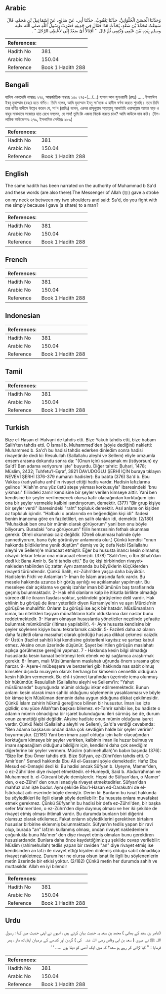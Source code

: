 ## Arabic


<div dir="rtl" lang="ar" style={{fontSize:'larger',backgroundColor:'#f8f9fa',padding:20}}>
وَحَدَّثَنَا الْحَسَنُ الْحُلْوَانِيُّ، حَدَّثَنَا يَعْقُوبُ، حَدَّثَنَا أَبِي، عَنْ صَالِحٍ، عَنْ إِسْمَاعِيلَ بْنِ مُحَمَّدٍ، قَالَ سَمِعْتُ مُحَمَّدَ بْنَ سَعْدٍ، يُحَدِّثُ هَذَا فَقَالَ فِي حَدِيثِهِ فَضَرَبَ رَسُولُ اللَّهِ صلى الله عليه وسلم بِيَدِهِ بَيْنَ عُنُقِي وَكَتِفِي ثُمَّ قَالَ ‏ "‏ أَقِتَالاً أَىْ سَعْدُ إِنِّي لأُعْطِي الرَّجُلَ ‏"‏ ‏.‏
</div>
<div style={{backgroundColor:'#f8f9fa',padding:20, marginBottom: 10}}><table> <thead> <tr> <th>References:</th> <th></th> </tr> </thead> <tbody><tr><td>Hadith No</td><td>381</td></tr><tr><td>Arabic No</td><td>150.04</td></tr><tr><td>Reference</td><td>Book 1 Hadith 288</td></tr></tbody></table></div>

## Bengali


<div dir="ltr" lang="bn" style={{fontSize:'larger',backgroundColor:'#f8f9fa',padding:20}}>
হাদিস একাডেমি নাম্বারঃ ২৭৫, আন্তর্জাতিক নাম্বারঃ ১৫০ ২৭৫-(.../...) হাসান আল হুলওয়ানী (রহঃ) ..... ইসমাঈল ইবনু মুহাম্মাদ (রহঃ) হতে বর্ণিত। তিনি বলেন, আমি মুহাম্মাদ ইবনু সা'দকে এ হাদীস বর্ণনা করতে শুনেছি। তবে তিনি তার বর্ণিত হাদীসে উল্লেখ করেন যে, সা'দ (রাযিঃ) বলেন, এরপর রাসূলুল্লাহ সাল্লাল্লাহু আলাইহি ওয়াসাল্লাম আমার ঘাড় ও বাহুর মাঝখানে সজোরে হাত রেখে বললেন, হে সাদ! তুমি কি এজন্য বিতর্ক করতে চাও? আমি কাউকে দান করি। (ইসলামিক ফাউন্ডেশনঃ ২৭৯, ইসলামিক সেন্টারঃ ২৮৯)
</div>
<div style={{backgroundColor:'#f8f9fa',padding:20, marginBottom: 10}}><table> <thead> <tr> <th>References:</th> <th></th> </tr> </thead> <tbody><tr><td>Hadith No</td><td>381</td></tr><tr><td>Arabic No</td><td>150.04</td></tr><tr><td>Reference</td><td>Book 1 Hadith 288</td></tr></tbody></table></div>

## English


<div dir="ltr" lang="en" style={{fontSize:'larger',backgroundColor:'#f8f9fa',padding:20}}>
The same hadith has been narrated on the authority of Muhammad b Sa'd and these words (are also there):The Messenger of Allah (ﷺ) gave a stroke on my neck or between my two shoulders and said: Sa'd, do you fight with me simply because I gave (a share) to a man?
</div>
<div style={{backgroundColor:'#f8f9fa',padding:20, marginBottom: 10}}><table> <thead> <tr> <th>References:</th> <th></th> </tr> </thead> <tbody><tr><td>Hadith No</td><td>381</td></tr><tr><td>Arabic No</td><td>150.04</td></tr><tr><td>Reference</td><td>Book 1 Hadith 288</td></tr></tbody></table></div>

## French


<div dir="ltr" lang="fr" style={{fontSize:'larger',backgroundColor:'#f8f9fa',padding:20}}>

</div>
<div style={{backgroundColor:'#f8f9fa',padding:20, marginBottom: 10}}><table> <thead> <tr> <th>References:</th> <th></th> </tr> </thead> <tbody><tr><td>Hadith No</td><td>381</td></tr><tr><td>Arabic No</td><td>150.04</td></tr><tr><td>Reference</td><td>Book 1 Hadith 288</td></tr></tbody></table></div>

## Indonesian


<div dir="ltr" lang="id" style={{fontSize:'larger',backgroundColor:'#f8f9fa',padding:20}}>

</div>
<div style={{backgroundColor:'#f8f9fa',padding:20, marginBottom: 10}}><table> <thead> <tr> <th>References:</th> <th></th> </tr> </thead> <tbody><tr><td>Hadith No</td><td>381</td></tr><tr><td>Arabic No</td><td>150.04</td></tr><tr><td>Reference</td><td>Book 1 Hadith 288</td></tr></tbody></table></div>

## Tamil


<div dir="ltr" lang="ta" style={{fontSize:'larger',backgroundColor:'#f8f9fa',padding:20}}>

</div>
<div style={{backgroundColor:'#f8f9fa',padding:20, marginBottom: 10}}><table> <thead> <tr> <th>References:</th> <th></th> </tr> </thead> <tbody><tr><td>Hadith No</td><td>381</td></tr><tr><td>Arabic No</td><td>150.04</td></tr><tr><td>Reference</td><td>Book 1 Hadith 288</td></tr></tbody></table></div>

## Turkish


<div dir="ltr" lang="tr" style={{fontSize:'larger',backgroundColor:'#f8f9fa',padding:20}}>
Bize el-Hasan el-Hulvani de tahdis etti. Bize Yakub tahdis etti, bize babam Salih'ten tahdis etti. O İsmail b. Muhammed'den (şöyle dediğini) nakletti: Muhammed b. Sa'd'ı bu hadisi tahdis ederken dinledim sonra hadisi rivayetinde dedi ki: Resulullah (Sallallahu aleyhi ve Sellem) eliyle omzumla ensem arasına dokundu sonra da: "(Onun için) savaşmak mı (istiyorsun) ey Sa'd? Ben adama veriyorum işte" buyurdu. Diğer tahric: Buhari, 1478; Müslim, 2432; Tuhfetu'l-Eşraf, 3921 DAVUDOĞLU ŞERHİ İÇİN buraya tıklayın NEVEVİ ŞERHİ (376-379 numaralı hadisler): Bu babta (376) Sa'd b. Ebu Vakkas (radıyalIahu anh)'ın rivayet ettiği hadis vardır. Hadisin lafızlarına gelince ''Allah'ın onu yüz üstü ateşe yıkması korkusuyla" ibaresindeki 'bnu yıkması" fiilindeki zamir kendisine bir şeyler verilen kimseye aittir. Yani ben kendisine bir şeyler verilmeyecek olursa kafir olacağından korktuğum için ona bir şeyler vermekle kalbini ısındırıyorum, demektir. (377) "Bir grup kişiye bir şeyler verdi" ibaresindeki "raht" topluluk demektir. Asıl anlamı on kişiden az topluluk içindir. "Halbuki o aralarında en beğendiğim kişi idi" ifadesi benim inancıma göre en faziletlileri, en salih olanları idi, demektir. (2/180) "Muhakkak ben onu bir mümin olarak görüyorum" yani ben onu böyle biliyorum. Buradaki "onu görüyorum" fiilin hemzesinin fethalı okunması gerekir. Ötreli okunması caiz değildir. (Ötreli okunması halinde öyle zannediyorum, bana öyle görünüyor anlamında olur.) Çünkü kendisi "onun hakkında bildiklerime yenik düştüm" demiş ve üç defa Nebi (Sallallahu aleyhi ve Sellem)'e müracaat etmiştir. Eğer bu hususta inancı kesin olmamış olsaydı tekrar tekrar ona müracaat etmezdi. (378) "Salih'ten, o İbn Şihab'dan dedi ki: Bana Amir b. Sa'd tahdis etti." Bu üç kişi birbirinden rivayet• nakleden tabiinden üç zattır. Aynı zamanda bu büyüklerin küçüklerden rivayeti türündendir. Çünkü Salih, ez-Zühri'den yaşça daha büyüktür. Hadislerin Fıkhi ve Anlamları 1- İman ile İslam arasında fark vardır. Bu mesele hakkında uzunca bir görüş ayrılığı ve açıklamalar yapılmıştır. Bu meseleye dair açıklama ve geniş izahlar iman bölümünün baş taraflarında geçmiş bulunmaktadır. 2- Hak ehli olanların kalp ile itikatIa birlikte olmadığı sürece dil ile ikrarın faydası yoktur, şeklindeki görüşlerine delil vardır. Hak ehlinin bu görüşü de ikrar yeterlidir diyen Kerramiye'nin ve aşırı Mürcie'nin görüşüne muhaliftir. Onların bu görüşü ise açık bir hatadır. Müslümanların icmaı, bu nitelikleri taşıyan münafıkların kafir olduklarına dair naslar bunu reddetmektedir. 3- Haram olmayan hususlarda yöneticiler nezdinde şefaatte bulunmak mümkündür (iltimas yapılabilir). 4- Aynı hususta kendisine bir şeyler söylenen kişiye bunu tekrarlamak caizdir. 5- Fazileti daha az olanın daha faziletli olana masıahat olarak gördüğü hususa dikkat çekmesi caizdir. 6- Üstün (fazilet sahibi) kişi kendisine gösterileni kayıtsız ve şartsız kabul etmez. Aksine onun üzerinde düşünür. Şayet belirtilen görüşün maslahatı açıkça görülmezse gereğini yapmaz. 7 - Hakkında kesin bilgi olmadığı hususlarda kesin kanaat belirtmeyi terk etmek ve işi sağlamca araştırmak gerekir. 8- İmam, malı Müslümanların maslahatı uğrunda önem sırasına göre harcar. 9- Aşere-i mübeşşere ve benzerleri gibi hakkında nas sabit olmuş kimseler dışında muayyen olarak herhangi bir kimsenin cennetlik olduğuna kesin hüküm vermemek. Bu ehl-i sünnet tarafından üzerinde icma olunmuş bir hükümdür. ResululIah (Sallallahu aleyhi ve Sellemı'in: "Yahut müslümandır" buyruğunda mümin olduğu inkar edilmemektedir. Bunun anlamı kesin olarak iman sahibi olduğunu söylemenin yasaklanması ve böyle bir kimse için Müslüman demenin daha uygun olduğuna dikkat çekilmesidir. Çünkü İslam zahirin hükmü gereğince bilinen bir husustur. İman ise içte gizlidir, onu yüce Allah'tan başkası bilemez. et-Tahrir sahibi ise, bu hadiste o adamın mümin olmadığına bir işaret bulunduğunu ileri sürmüş ise de, durum onun zannettiği gibi değildir. Aksine hadiste onun mümin olduğuna işaret vardır. Çünkü Nebi (Sallallahu aleyhi ve Sellem), Sa'd'a verdiği cevabında: "Ben adama başkasını ondan daha çok sevdiğim halde bir şeyler veririm" buyurmuştur. (2/181) Yani ben imanı zayıf olduğu için kafir olacağından korktuğum kimseye bir şeyler verirken, kalbinin iman ile huzur bulmuş ve imanı sapasağlam olduğunu bildiğim için, kendisini daha çok sevdiğim diğerlerine bir şeyler vermem. Müslim (rahimehullah)'ın babın başında (376): "Bize İbn Ebu Ömer tahdis etti. Bize Süfyan, ez-Zühri'den tahdis etti. O Amir'den" Senedi hakkında Ebu Ali el-Gassani şöyle demektedir: Hafız Ebu Mesud ed-Dımaşki dedi ki: Bu hadisi ancak Süfyan b. Uyeyne, Mamer'den, o ez-Zühri'den diye rivayet etmektedir. el-Humeydi, Said b. Abdurrahman ve Muhammed b. el-Cürcani böyle demişlerdir. Hepsi de Süfyan'dan, o Mamer' den, o ez-Zühri' den onun isnadıyla rivayet etmektedirler. Süfyan'dan mahfuz olan işte budur. Aynı şekilde Ebu'l-Hasan ed-Darakutni de el-İstidrakat adlı eserinde böyle demiştir. Derim ki: Bunların bu isnat hakkında bu söyledikleri ile ilgili olarak şöyle denilebilir: Bu hususta onlara muvafakat etmek gerekmez. Çünkü Süfyan'ın bu hadisi bir defa ez-Zühri'den, bir başka sefer Ma'mer'den, o ez-Zührı'den diye duymuş olması ve her iki şekilde de rivayet etmiş olması ihtimali vardır. Bu durumda bunların biri diğerini olumsuz olarak etkilemez. Fakat onların söylediklerini gerektiren birtakım hususlar birbirine eklenmiş bulunmaktadır. Süfyan'ın tedlis yapan bir ravi olup, burada "an" lafzmı kullanmış olması, ondan rivayet nakledenlerin çoğunlukla bunu Ma'mer' den diye rivayet etmiş olmaları bunu gerektiren hususlardandır. Bunlara daha önce kaydettiğimiz şu şekilde cevap verilebilir: Müslim (rahimehullah) tedlis yapan bir raviden "an" diye rivayet etmiş ise kendisinden an lafzı ile rivayet ettiği kişiden dinlemiş olduğu sabit olmadıkça rivayet nakletmez. Durum her ne olursa olsun isnat ile ilgili bu söylenenlerin metin üzerinde bir etkisi yoktur. (2/182) Çünkü metin her durumda sahih ve muttasıldır. Allah en iyi bilendir
</div>
<div style={{backgroundColor:'#f8f9fa',padding:20, marginBottom: 10}}><table> <thead> <tr> <th>References:</th> <th></th> </tr> </thead> <tbody><tr><td>Hadith No</td><td>381</td></tr><tr><td>Arabic No</td><td>150.04</td></tr><tr><td>Reference</td><td>Book 1 Hadith 288</td></tr></tbody></table></div>

## Urdu


<div dir="rtl" lang="ur" style={{fontSize:'larger',backgroundColor:'#f8f9fa',padding:20}}>
(عامر بن سعد کے بھائی ) محمد بن سعد یہ حدیث بیان کرتے ہیں ، انہوں نے اپنی حدیث میں کہا : رسول اللہ ﷺ نے میری ( سعد بن ابی وقاص ‌رضی ‌اللہ ‌عنہ ‌ ‌ کی ) گردن اور کندھے کے درمیان اپناہاتھ مار ، پھر فرمایا : ’’ کیا لڑائی کر رہے ہو سعد؟ کہ میں ایک آدمی کو دیتا ہوں ..... ‘ ‘
</div>
<div style={{backgroundColor:'#f8f9fa',padding:20, marginBottom: 10}}><table> <thead> <tr> <th>References:</th> <th></th> </tr> </thead> <tbody><tr><td>Hadith No</td><td>381</td></tr><tr><td>Arabic No</td><td>150.04</td></tr><tr><td>Reference</td><td>Book 1 Hadith 288</td></tr></tbody></table></div>